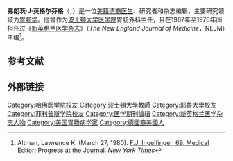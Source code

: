 {{Expand language|1=en|time=2020-10-25}}

'''弗朗茨·J·英格尔芬格'''（{{lang-en|Franz Joseph Ingelfinger}}，{{bd|1910年|8月20日|1980年|3月27日}}）是一位[[德裔美国人|美籍德裔]][[医生|医生]]、研究者和杂志编辑，主要研究领域为[[胃肠学|胃肠学]]。他曾作为[[波士顿大学|波士顿大学]][[波士顿大学医学院|医学院]]胃肠外科主任，且在1967年至1976年间担任过《[[新英格兰医学杂志|新英格兰医学杂志]]》（''The New England Journal of Medicine''，NEJM）主编<ref name="altman1980">Altman, Lawrence K. (March 27, 1980). [https://www.nytimes.com/1980/03/27/archives/fj-ingelfinger-69-medical-editor-progress-at-the-journal.html F.J. Ingelfinger, 69, Medical Editor; Progress at the Journal.] {{Wayback|url=https://www.nytimes.com/1980/03/27/archives/fj-ingelfinger-69-medical-editor-progress-at-the-journal.html |date=20201027065641 }} ''[[New_York_Times|New York Times]]''</ref>。

==参考文献==
{{reflist}}
==外部链接==
{{Authority control}}

{{DEFAULTSORT:Ingelfinger, Franz J}}

{{Doctor-stub}}

[[Category:哈佛医学院校友|Category:哈佛医学院校友]]
[[Category:波士頓大學教師|Category:波士頓大學教師]]
[[Category:耶魯大學校友|Category:耶魯大學校友]]
[[Category:菲利普斯学院校友|Category:菲利普斯学院校友]]
[[Category:医学期刊编辑|Category:医学期刊编辑]]
[[Category:新英格兰医学杂志人物|Category:新英格兰医学杂志人物]]
[[Category:美国胃肠病学家|Category:美国胃肠病学家]]
[[Category:德國裔美國人|Category:德國裔美國人]]